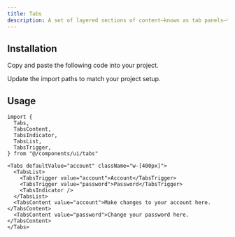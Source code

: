 ```yaml
---
title: Tabs
description: A set of layered sections of content—known as tab panels—that are displayed one at a time.
---
```


<ComponentPreview name="tabs-demo" />

## Installation

<ComponentInstall>

<Fragment slot="manual">

<Steps>

<Step>Copy and paste the following code into your project.</Step>

<ComponentSource component="tabs" />

<Step>Update the import paths to match your project setup.</Step>

</Steps>

</Fragment>

</ComponentInstall>

## Usage

```tsx
import {
  Tabs,
  TabsContent,
  TabsIndicator,
  TabsList,
  TabsTrigger,
} from "@/components/ui/tabs"
```

```tsx
<Tabs defaultValue="account" className="w-[400px]">
  <TabsList>
    <TabsTrigger value="account">Account</TabsTrigger>
    <TabsTrigger value="password">Password</TabsTrigger>
    <TabsIndicator />
  </TabsList>
  <TabsContent value="account">Make changes to your account here.</TabsContent>
  <TabsContent value="password">Change your password here.</TabsContent>
</Tabs>
```
